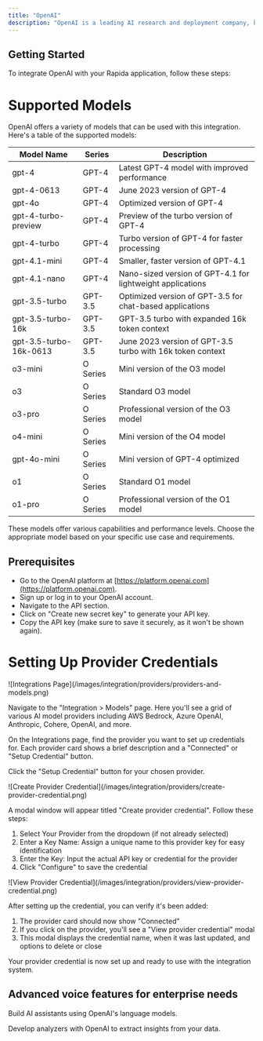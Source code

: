 ```yaml
---
title: "OpenAI"
description: "OpenAI is a leading AI research and deployment company, known for its advanced language models like GPT-3 and GPT-4."
---
```


## Getting Started

To integrate OpenAI with your Rapida application, follow these steps:

# Supported Models

OpenAI offers a variety of models that can be used with this integration. Here's a table of the supported models:

| Model Name             | Series   | Description                                                |
| ---------------------- | -------- | ---------------------------------------------------------- |
| gpt-4                  | GPT-4    | Latest GPT-4 model with improved performance               |
| gpt-4-0613             | GPT-4    | June 2023 version of GPT-4                                 |
| gpt-4o                 | GPT-4    | Optimized version of GPT-4                                 |
| gpt-4-turbo-preview    | GPT-4    | Preview of the turbo version of GPT-4                      |
| gpt-4-turbo            | GPT-4    | Turbo version of GPT-4 for faster processing               |
| gpt-4.1-mini           | GPT-4    | Smaller, faster version of GPT-4.1                         |
| gpt-4.1-nano           | GPT-4    | Nano-sized version of GPT-4.1 for lightweight applications |
| gpt-3.5-turbo          | GPT-3.5  | Optimized version of GPT-3.5 for chat-based applications   |
| gpt-3.5-turbo-16k      | GPT-3.5  | GPT-3.5 turbo with expanded 16k token context              |
| gpt-3.5-turbo-16k-0613 | GPT-3.5  | June 2023 version of GPT-3.5 turbo with 16k token context  |
| o3-mini                | O Series | Mini version of the O3 model                               |
| o3                     | O Series | Standard O3 model                                          |
| o3-pro                 | O Series | Professional version of the O3 model                       |
| o4-mini                | O Series | Mini version of the O4 model                               |
| gpt-4o-mini            | O Series | Mini version of GPT-4 optimized                            |
| o1                     | O Series | Standard O1 model                                          |
| o1-pro                 | O Series | Professional version of the O1 model                       |

These models offer various capabilities and performance levels. Choose the appropriate model based on your specific use case and requirements.

## Prerequisites

- Go to the OpenAI platform at [https://platform.openai.com](https://platform.openai.com).
- Sign up or log in to your OpenAI account.
- Navigate to the API section.
- Click on "Create new secret key" to generate your API key.
- Copy the API key (make sure to save it securely, as it won't be shown again).

# Setting Up Provider Credentials

<Steps>
<Step title="Access the Integrations Page">
![Integrations Page](/images/integration/providers/providers-and-models.png)

Navigate to the "Integration > Models" page. Here you'll see a grid of various AI model providers including AWS Bedrock, Azure OpenAI, Anthropic, Cohere, OpenAI, and more.

</Step>

<Step title="Select a Provider">
On the Integrations page, find the provider you want to set up credentials for. Each provider card shows a brief description and a "Connected" or "Setup Credential" button.

Click the "Setup Credential" button for your chosen provider.

</Step>

<Step title="Create Provider Credential">
![Create Provider Credential](/images/integration/providers/create-provider-credential.png)

A modal window will appear titled "Create provider credential". Follow these steps:

1. Select Your Provider from the dropdown (if not already selected)
2. Enter a Key Name: Assign a unique name to this provider key for easy identification
3. Enter the Key: Input the actual API key or credential for the provider
4. Click "Configure" to save the credential

</Step>

<Step title="Verify Credential Setup">
![View Provider Credential](/images/integration/providers/view-provider-credential.png)

After setting up the credential, you can verify it's been added:

1. The provider card should now show "Connected"
2. If you click on the provider, you'll see a "View provider credential" modal
3. This modal displays the credential name, when it was last updated, and options to delete or close

</Step>
</Steps>

Your provider credential is now set up and ready to use with the integration system.

## Advanced voice features for enterprise needs

<CardGroup cols={2}>
  <Card title="Create Assistant" icon="robot" href="/assistants/openai">
    <p className="text-sm mt-2 leading-none">
      Build AI assistants using OpenAI's language models.
    </p>
  </Card>
  <Card
    title="Create Analyzer"
    icon="magnifying-glass-chart"
    href="/analyzers/openai"
  >
    <p className="text-sm mt-2 leading-none">
      Develop analyzers with OpenAI to extract insights from your data.
    </p>
  </Card>
</CardGroup>
